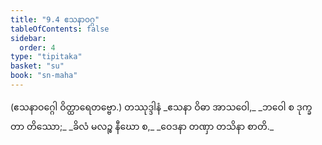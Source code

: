 ```yaml
---
title: "9.4 ဧသနာဝဂ္ဂ"
tableOfContents: false
sidebar:
  order: 4
type: "tipitaka"
basket: "su"
book: "sn-maha"
---
```



<DynamicBreadcrumb />

<Paragraph number="1637" type="center" book="sn-maha">
(ဧသနာဝဂ္ဂေါ ဝိတ္ထာရေတဗ္ဗော.)

</Paragraph>

<Paragraph number="1638" type="center" book="sn-maha">
တဿုဒ္ဒါနံ


</Paragraph>

<Paragraph number="1639" type="verses" book="sn-maha">
_ဧသနာ ဝိဓာ အာသဝေါ,_  
_ဘဝေါ စ ဒုက္ခတာ တိဿော;_  
_ခိလံ မလဉ္စ နီဃော စ,_  
_ဝေဒနာ တဏှာ တသိနာ စာတိ._
</Paragraph>
